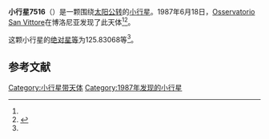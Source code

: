 {{Infobox planet
| bgcolour = #FFFFC0
| name = 7516 Kranjc
| symbol = 
| image = 
| caption = 
| discovery = yes
| discovery_ref = 
| discoverer = [[Osservatorio_San_Vittore|Osservatorio San Vittore]]
| discovery_site = [[博洛尼亚|博洛尼亚]] 
| discovered = 1987年6月18日
| designations = yes
| mp_name = 
| named_after = 
| alt_names = 1987 MC/ 1955 HB1
| mp_category = [[主带小行星|主带小行星]]
| orbit_ref = <ref name="a">[http://ssd.jpl.nasa.gov/sbdb.cgi?sstr=7516 7516 Kranjc] {{Wayback|url=http://ssd.jpl.nasa.gov/sbdb.cgi?sstr=7516 |date=20201124024604 }}，小行星數據庫瀏覽器（JPL Small-Body Database Browser）－[[美国国家航空航天局|美国国家航空航天局]]喷气推进实验室</ref>
| epoch = 2456400.5 (2013年4月18日更新)
| aphelion = {{convert|2.8679024|AU|km|3|abbr=on|lk=out}}
| perihelion = {{convert|1.7597712|AU|km|3|abbr=on}}
| semimajor = {{convert|2.3138368|AU|km|3|abbr=on}}
| eccentricity = 0.2394575
| period = 1285.575306 [[日|日]]<br />3.52[[儒略年|儒略年]]
| avg_speed = 
| inclination = 7.59465
| asc_node = 170.75779
| mean_anomaly = 
| arg_peri = 125.83068
| satellites = 
| physical_characteristics = yes
| dimensions = 
| mass = 
| density = 
| surface_grav = 
| escape_velocity = 
| sidereal_day = 
| axial_tilt = 
| pole_ecliptic_lat = 
| pole_ecliptic_lon = 
| albedo = 
| temperatures= 
| temp_name1 = 
| mean_temp_1 = 
| max_temp_1 = 
| temp_name2 = 
| max_temp_2 = 
| spectral_type = 
| abs_magnitude = 125.83068
}}

'''小行星7516'''（{{lang-en|7516 Kranjc}}）是一颗围绕[[太阳|太阳]][[公转|公转]]的[[小行星|小行星]]。1987年6月18日，[[Osservatorio_San_Vittore|Osservatorio San Vittore]]在博洛尼亚发现了此天体<ref name="a" /><ref>{{cite news|title=小行星列表|url=http://cfa-www.harvard.edu/iau/lists/NumberedMPs.txt|accessdate=2013-07-08|newspaper=哈佛大学|archive-date=2008-05-17|archive-url=https://web.archive.org/web/20080517010638/http://cfa-www.harvard.edu/iau/lists/NumberedMPs.txt|dead-url=no}}</ref>。

这颗小行星的[[绝对星等|绝对星等]]为125.83068等<ref name="a" />。

==参考文献==
{{reflist}}
{{Minor Planet Number|[[小行星7515|小行星7515]]|[[小行星7517|小行星7517]]}}

{{小天体}}

[[Category:小行星带天体|Category:小行星带天体]]
[[Category:1987年发现的小行星|Category:1987年发现的小行星]]

{{asteroid-stub}}